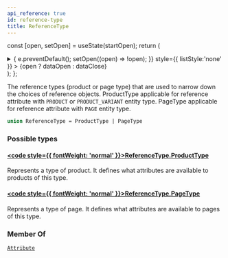 ```yaml
---
api_reference: true
id: reference-type
title: ReferenceType
---
```






const [open, setOpen] = useState(startOpen);
return (
<details {...(open ? { open: true } : {})} className="details" style={{ border:'none', boxShadow:'none', background:'var(--ifm-background-color)' }}>
<summary
onClick={(e) => {
e.preventDefault();
setOpen((open) => !open);
}}
style={{ listStyle:'none' }} >
{open ? dataOpen : dataClose}
</summary>
{open && children}
</details>
);
};

The reference types (product or page type) that are used to narrow down the choices of reference objects.
ProductType applicable for reference attribute with `PRODUCT` or `PRODUCT_VARIANT` entity type.
PageType applicable for reference attribute with `PAGE` entity type.

```graphql
union ReferenceType = ProductType | PageType
```

### Possible types

#### [<code style={{ fontWeight: 'normal' }}>ReferenceType.<b>ProductType</b></code>](../../../api-reference/products/objects/product-type.mdx) <Badge class="badge badge--secondary" text="object"/> <Badge class="badge badge--secondary" text="products"/>

Represents a type of product. It defines what attributes are available to products of this type.

#### [<code style={{ fontWeight: 'normal' }}>ReferenceType.<b>PageType</b></code>](../../../api-reference/pages/objects/page-type.mdx) <Badge class="badge badge--secondary" text="object"/> <Badge class="badge badge--secondary" text="pages"/>

Represents a type of page. It defines what attributes are available to pages of this type.

### Member Of

[`Attribute`](../../../api-reference/attributes/objects/attribute.mdx) <Badge class="badge badge--secondary" text="object"/>
